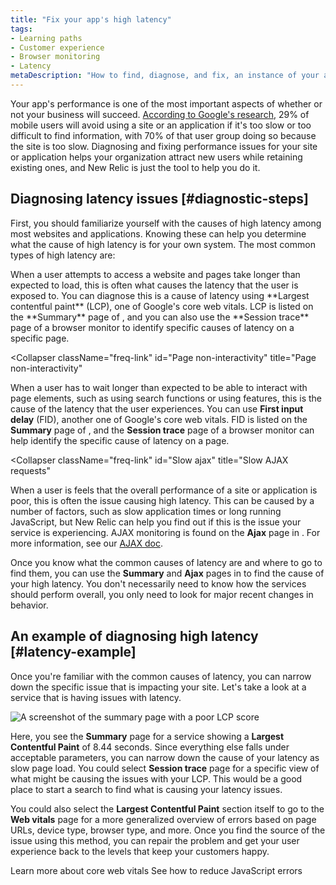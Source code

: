 ```yaml
---
title: "Fix your app's high latency"
tags:
- Learning paths
- Customer experience
- Browser monitoring
- Latency
metaDescription: "How to find, diagnose, and fix, an instance of your abnormal or poor app latency."
---
```




Your app's performance is one of the most important aspects of whether or not your business will succeed. [According to Google's research](https://think.storage.googleapis.com/images/micromoments-guide-to-winning-shift-to-mobile-download.pdf), 29% of mobile users will avoid using a site or an application if it's too slow or too difficult to find information, with 70% of that user group doing so because the site is too slow. Diagnosing and fixing performance issues for your site or application helps your organization attract new users while retaining existing ones, and New Relic is just the tool to help you do it.

## Diagnosing latency issues [#diagnostic-steps]

First, you should familiarize yourself with the causes of high latency among most websites and applications. Knowing these can help you determine what the cause of high latency is for your own system. The most common types of high latency are:

<CollapserGroup>
  <Collapser
    className="freq-link"
    id="Slow page load"
    title="Slow page load"
  >
  When a user attempts to access a website and pages take longer than expected to load, this is often what causes the latency that the user is exposed to. You can diagnose this is a cause of latency using **Largest contentful paint** (LCP), one of Google's core web vitals. LCP is listed on the **Summary** page of <InlinePopover type="browser" />, and you can also use the **Session trace** page of a browser monitor to identify specific causes of latency on a specific page.
  </Collapser>

  <Collapser
    className="freq-link"
    id="Page non-interactivity"
    title="Page non-interactivity"
  >
  When a user has to wait longer than expected to be able to interact with page elements, such as using search functions or using features, this is the cause of the latency that the user experiences. You can use **First input delay** (FID), another one of Google's core web vitals. FID is listed on the **Summary** page of <InlinePopover type="browser" />, and the **Session trace** page of a browser monitor can help identify the specific cause of latency on a page. 
  </Collapser>

  <Collapser
    className="freq-link"
    id="Slow ajax"
    title="Slow AJAX requests"
  >
  When a user is feels that the overall performance of a site or application is poor, this is often the issue causing high latency. This can be caused by a number of factors, such as slow application times or long running JavaScript, but New Relic can help you find out if this is the issue your service is experiencing. AJAX monitoring is found on the **Ajax** page in <InlinePopover type="browser" />. For more information, see our [AJAX doc](/docs/browser/browser-monitoring/browser-pro-features/ajax-page-identify-time-consuming-calls/#ajax-dashboard).
  </Collapser>

</CollapserGroup>

Once you know what the common causes of latency are and where to go to find them, you can use the **Summary** and **Ajax** pages in <InlinePopover type="browser" /> to find the cause of your high latency. You don't necessarily need to know how the services should perform overall, you only need to look for major recent changes in behavior. 

## An example of diagnosing high latency [#latency-example]
Once you're familiar with the common causes of latency, you can narrow down the specific issue that is impacting your site. Let's take a look at a service that is having issues with latency.

<img
  alt="A screenshot of the summary page with a poor LCP score"
  title="Abnormal LCP score"
  src={journeyAbnormalLCP}
/>

Here, you see the **Summary** page for a service showing a **Largest Contentful Paint** of 8.44 seconds. Since everything else falls under acceptable parameters, you can narrow down the cause of your latency as slow page load. You could select **Session trace** page for a specific view of what might be causing the issues with your LCP. This would be a good place to start a search to find what is causing your latency issues.

You could also select the **Largest Contentful Paint** section itself to go to the **Web vitals** page for a more generalized overview of errors based on page URLs, device type, browser type, and more. Once you find the source of the issue using this method, you can repair the problem and get your user experience back to the levels that keep your customers happy.


<SideBySide>
    <Side>
        <DocTiles variant="labs">
            <DocTile
                path="/docs/journey-performance/guide-to-monitoring-core-web-vitals/"
                label={{text: '⬅️ PREVIOUS', color: '#AFE2E3'}}    
            >
                Learn more about core web vitals
            </DocTile>
        </DocTiles>
    </Side>
    <Side>
        <DocTiles variant="labs">
            <DocTile
                path="/docs/journey-performance/reduce-javascript-errors/"
                label={{text: 'NEXT ➡️', color: '#AFE2E3'}}    
            >
                See how to reduce JavaScript errors
            </DocTile>
        </DocTiles>
    </Side>
</SideBySide>